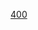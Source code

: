 {{Navbox
|name = 奥林匹克运动会田径比赛男子400米冠军
|title = [[File:Olympic rings.svg|30px]] [[奥林匹克运动会男子田径奖牌得主列表|奥林匹克运动会田径比赛男子400米冠军]]
| titlestyle=background:gold;
| liststyle = text-align:left;
| listclass = plainlist
| list1 = {{div col|colwidth=20em}}
* 1896：{{flagicon|USA|1891}} [[托馬斯·伯克]]
* 1900：{{flagicon|USA|1896}} [[马克西·朗]]
* 1904：{{flagicon|USA|1896}} [[哈里·希尔曼]]
* 1908：{{flagicon|GBR}} [[温德姆·霍尔斯韦勒]]
* 1912：{{flagicon|USA|1912}} [[查尔斯·里德帕斯]]
* 1920：{{flagicon|RSA|1912}} [[比维尔·拉德]]
* 1924：{{flagicon|GBR}} [[埃里克·利德爾]]
* 1928：{{flagicon|USA|1912}} [[雷·巴布蒂]]
* 1932：{{flagicon|USA|1912}} [[比尔·卡尔 (田径运动员)|比尔·卡尔]]
* 1936：{{flagicon|USA|1912}} [[阿奇·威廉斯]]
* 1948：{{flagicon|JAM|1906}} [[阿瑟·温特]]
* 1952：{{flagicon|JAM|1906}} [[乔治·罗登]]
* 1956：{{flagicon|USA|1912}} [[查尔斯·詹金斯 (1934年)|查尔斯·詹金斯]]
* 1960：{{flagicon|USA|1959}} [[奥蒂斯·戴维斯]]
* 1964：{{flagicon|USA}} [[迈克·拉腊比]]
* 1968：{{flagicon|USA}} [[李·埃文斯 (田径运动员)|李·埃文斯]]
* 1972：{{flagicon|USA}} [[文斯·马修斯]]
* 1976：{{flagicon|CUB}} [[阿尔韦托·胡安托雷纳]]
* 1980：{{flagicon|URS}} [[维克托·费奥多罗维奇·马尔金]]
* 1984：{{flagicon|USA}} [[阿朗佐·巴伯斯]]
* 1988：{{flagicon|USA}} [[史蒂夫·刘易斯]]
* 1992：{{flagicon|USA}} [[昆西·沃茨]]
* 1996：{{flagicon|USA}} [[麥可·詹森 (田徑運動員)|迈克尔·约翰逊]]
* 2000：{{flagicon|USA}} [[麥可·詹森 (田徑運動員)|迈克尔·约翰逊]]
* 2004：{{flagicon|USA}} [[杰里米·韋林納|杰里米·瓦里纳]]
* 2008：{{flagicon|USA}} [[拉肖恩·梅里特]]
* 2012：{{flagicon|GRN}} [[基拉尼·詹姆斯]]
* 2016：{{flagicon|RSA}} [[瓦伊德·范尼凯克]]
* 2020：{{flagicon|BAH}} [[史蒂文·加德纳]]
{{div col end}}
}}<noinclude>
[[Category:奥林匹克运动会田径比赛冠军导航模板|400]]
</noinclude>
